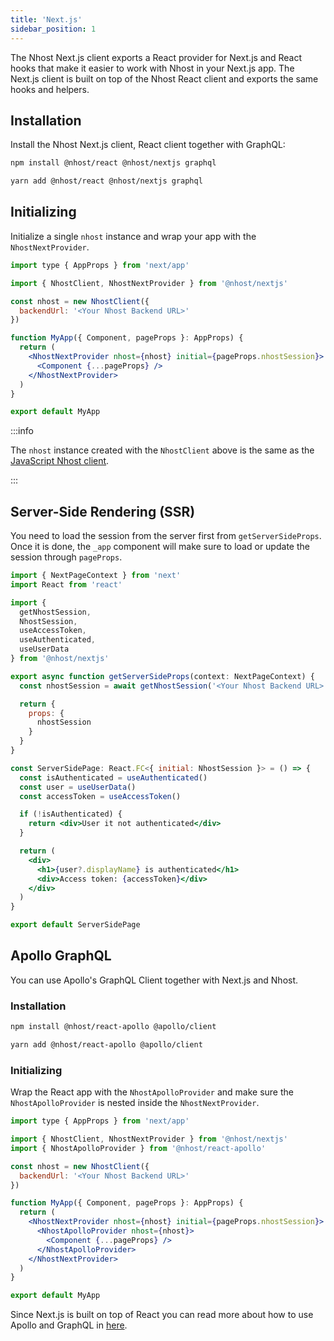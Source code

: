```yaml
---
title: 'Next.js'
sidebar_position: 1
---
```



The Nhost Next.js client exports a React provider for Next.js and React hooks that make it easier to work with Nhost in your Next.js app. The Next.js client is built on top of the Nhost React client and exports the same hooks and helpers.

## Installation

Install the Nhost Next.js client, React client together with GraphQL:

<Tabs groupId="package-manager">
  <TabItem value="npm" label="npm" default>

```bash
npm install @nhost/react @nhost/nextjs graphql
```

  </TabItem>
  <TabItem value="yarn" label="Yarn">

```bash
yarn add @nhost/react @nhost/nextjs graphql
```

  </TabItem>
</Tabs>

## Initializing

Initialize a single `nhost` instance and wrap your app with the `NhostNextProvider`.

```jsx title=pages/_app.js
import type { AppProps } from 'next/app'

import { NhostClient, NhostNextProvider } from '@nhost/nextjs'

const nhost = new NhostClient({
  backendUrl: '<Your Nhost Backend URL>'
})

function MyApp({ Component, pageProps }: AppProps) {
  return (
    <NhostNextProvider nhost={nhost} initial={pageProps.nhostSession}>
      <Component {...pageProps} />
    </NhostNextProvider>
  )
}

export default MyApp
```

:::info

The `nhost` instance created with the `NhostClient` above is the same as the [JavaScript Nhost client](/reference/javascript).

:::

## Server-Side Rendering (SSR)

You need to load the session from the server first from `getServerSideProps`. Once it is done, the `_app` component will make sure to load or update the session through `pageProps`.

```jsx title=pages/ssr-page.tsx
import { NextPageContext } from 'next'
import React from 'react'

import {
  getNhostSession,
  NhostSession,
  useAccessToken,
  useAuthenticated,
  useUserData
} from '@nhost/nextjs'

export async function getServerSideProps(context: NextPageContext) {
  const nhostSession = await getNhostSession('<Your Nhost Backend URL>', context)

  return {
    props: {
      nhostSession
    }
  }
}

const ServerSidePage: React.FC<{ initial: NhostSession }> = () => {
  const isAuthenticated = useAuthenticated()
  const user = useUserData()
  const accessToken = useAccessToken()

  if (!isAuthenticated) {
    return <div>User it not authenticated</div>
  }

  return (
    <div>
      <h1>{user?.displayName} is authenticated</h1>
      <div>Access token: {accessToken}</div>
    </div>
  )
}

export default ServerSidePage
```

## Apollo GraphQL

You can use Apollo's GraphQL Client together with Next.js and Nhost.

### Installation

<Tabs groupId="package-manager">
  <TabItem value="npm" label="npm" default>

```bash
npm install @nhost/react-apollo @apollo/client
```

  </TabItem>
  <TabItem value="yarn" label="Yarn">

```bash
yarn add @nhost/react-apollo @apollo/client
```

  </TabItem>
</Tabs>

### Initializing

Wrap the React app with the `NhostApolloProvider` and make sure the `NhostApolloProvider` is nested inside the `NhostNextProvider`.

```jsx title=pages/_app.js
import type { AppProps } from 'next/app'

import { NhostClient, NhostNextProvider } from '@nhost/nextjs'
import { NhostApolloProvider } from '@nhost/react-apollo'

const nhost = new NhostClient({
  backendUrl: '<Your Nhost Backend URL>'
})

function MyApp({ Component, pageProps }: AppProps) {
  return (
    <NhostNextProvider nhost={nhost} initial={pageProps.nhostSession}>
      <NhostApolloProvider nhost={nhost}>
        <Component {...pageProps} />
      </NhostApolloProvider>
    </NhostNextProvider>
  )
}

export default MyApp
```

Since Next.js is built on top of React you can read more about how to use Apollo and GraphQL in [here](/reference/react/apollo#usage).
